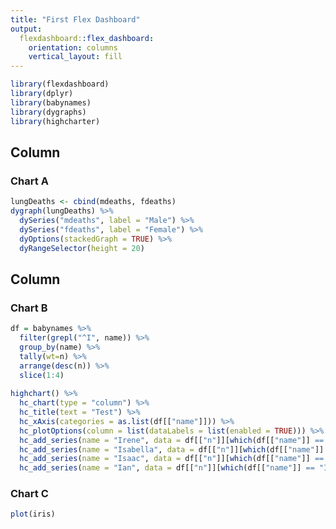 ```yaml
---
title: "First Flex Dashboard"
output: 
  flexdashboard::flex_dashboard:
    orientation: columns
    vertical_layout: fill
---
```


```r
library(flexdashboard)
library(dplyr)
library(babynames)
library(dygraphs)
library(highcharter)
```

Column {data-width=650}
-----------------------------------------------------------------------

### Chart A

```r
lungDeaths <- cbind(mdeaths, fdeaths)
dygraph(lungDeaths) %>%
  dySeries("mdeaths", label = "Male") %>%
  dySeries("fdeaths", label = "Female") %>%
  dyOptions(stackedGraph = TRUE) %>%
  dyRangeSelector(height = 20)
```

Column {data-width=350}
-----------------------------------------------------------------------

### Chart B

```r
df = babynames %>%
  filter(grepl("^I", name)) %>%
  group_by(name) %>%
  tally(wt=n) %>%
  arrange(desc(n)) %>%
  slice(1:4)
  
highchart() %>%
  hc_chart(type = "column") %>%
  hc_title(text = "Test") %>%
  hc_xAxis(categories = as.list(df[["name"]])) %>%
  hc_plotOptions(column = list(dataLabels = list(enabled = TRUE))) %>%
  hc_add_series(name = "Irene", data = df[["n"]][which(df[["name"]] == "Irene")]) %>%
  hc_add_series(name = "Isabella", data = df[["n"]][which(df[["name"]] == "Isabella")]) %>%
  hc_add_series(name = "Isaac", data = df[["n"]][which(df[["name"]] == "Isaac")]) %>%
  hc_add_series(name = "Ian", data = df[["n"]][which(df[["name"]] == "Ian")])
```

### Chart C

```r
plot(iris)
```